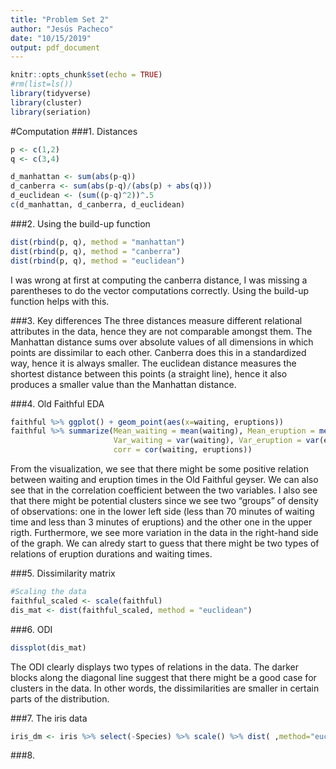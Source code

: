 ```yaml
---
title: "Problem Set 2"
author: "Jesús Pacheco"
date: "10/15/2019"
output: pdf_document
---
```


```r
knitr::opts_chunk$set(echo = TRUE)
#rm(list=ls())
library(tidyverse)
library(cluster)
library(seriation)
```

#Computation
###1. Distances
```r
p <- c(1,2)
q <- c(3,4)

d_manhattan <- sum(abs(p-q))
d_canberra <- sum(abs(p-q)/(abs(p) + abs(q))) 
d_euclidean <- (sum((p-q)^2))^.5
c(d_manhattan, d_canberra, d_euclidean)
```

###2. Using the build-up function
```r
dist(rbind(p, q), method = "manhattan")
dist(rbind(p, q), method = "canberra")
dist(rbind(p, q), method = "euclidean")
```
I was wrong at first at computing the canberra distance, I was missing a parentheses to do the vector computations correctly. Using the build-up function helps with this. 

###3. Key differences
The three distances measure different relational attributes in the data, hence they are not comparable amongst them. The Manhattan distance sums over absolute values of all dimensions in which points are dissimilar to each other. Canberra does this in a standardized way, hence it is always smaller. The euclidean distance measures the shortest distance between this points (a straight line), hence it also produces a smaller value than the Manhattan distance.

###4. Old Faithful EDA
```r
faithful %>% ggplot() + geom_point(aes(x=waiting, eruptions))
faithful %>% summarize(Mean_waiting = mean(waiting), Mean_eruption = mean(eruptions), 
                       Var_waiting = var(waiting), Var_eruption = var(eruptions), 
                       corr = cor(waiting, eruptions))
```
From the visualization, we see that there might be some positive relation between waiting and eruption times in the Old Faithful geyser. We can also see that in the correlation coefficient between the two variables. 
I also see that there might be potential clusters since we see two "groups" of density of observations: one in the lower left side (less than 70 minutes of waiting time and less than 3 minutes of eruptions) and the other one in the upper rigth. Furthermore, we see more variation in the data in the right-hand side of the graph. We can alredy start to guess that there might be two types of relations of eruption durations and waiting times.

###5. Dissimilarity matrix
```r
#Scaling the data
faithful_scaled <- scale(faithful)
dis_mat <- dist(faithful_scaled, method = "euclidean")
```
###6. ODI
```r
dissplot(dis_mat)
```
The ODI clearly displays two types of relations in the data. The darker blocks along the diagonal line suggest that there might be a good case for clusters in the data. In other words, the dissimilarities are smaller in certain parts of the distribution. 

###7. The iris data
```r
iris_dm <- iris %>% select(-Species) %>% scale() %>% dist( ,method="euclidean")
```

###8. 
